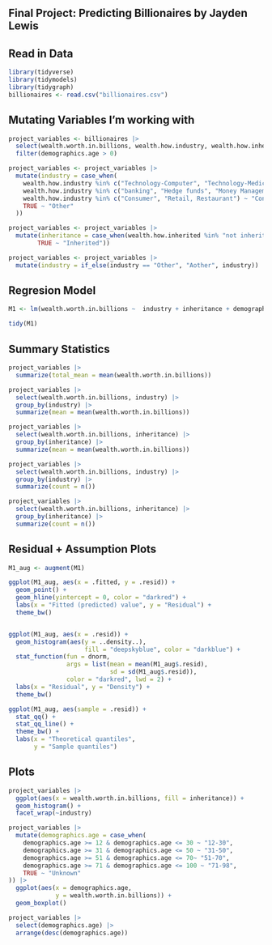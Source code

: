 ## Final Project: Predicting Billionaires by Jayden Lewis 

## Read in Data 
```r
library(tidyverse)
library(tidymodels)
library(tidygraph)
billionaires <- read.csv("billionaires.csv")
```

## Mutating Variables I'm working with
```r
project_variables <- billionaires |>
  select(wealth.worth.in.billions, wealth.how.industry, wealth.how.inherited, demographics.age) |>
  filter(demographics.age > 0)

project_variables <- project_variables |>
  mutate(industry = case_when(
    wealth.how.industry %in% c("Technology-Computer", "Technology-Medical") ~ "Technology",
    wealth.how.industry %in% c("banking", "Hedge funds", "Money Management", "Venture Capital", "Private equity/leveraged buyout") ~ "Finance",
    wealth.how.industry %in% c("Consumer", "Retail, Restaurant") ~ "Consumer/Retail",
    TRUE ~ "Other"  
  ))

project_variables <- project_variables |>
  mutate(inheritance = case_when(wealth.how.inherited %in% "not inherited" ~ "Not inherited",
        TRUE ~ "Inherited"))

project_variables <- project_variables |>
  mutate(industry = if_else(industry == "Other", "Aother", industry))
```

## Regresion Model
```r
M1 <- lm(wealth.worth.in.billions ~  industry + inheritance + demographics.age + industry*inheritance, data = project_variables)

tidy(M1)
```
## Summary Statistics 
```r
project_variables |>
  summarize(total_mean = mean(wealth.worth.in.billions))

project_variables |>
  select(wealth.worth.in.billions, industry) |>
  group_by(industry) |>
  summarize(mean = mean(wealth.worth.in.billions))

project_variables |>
  select(wealth.worth.in.billions, inheritance) |>
  group_by(inheritance) |>
  summarize(mean = mean(wealth.worth.in.billions))

project_variables |>
  select(wealth.worth.in.billions, industry) |>
  group_by(industry) |>
  summarize(count = n())

project_variables |>
  select(wealth.worth.in.billions, inheritance) |>
  group_by(inheritance) |>
  summarize(count = n())

```



## Residual + Assumption Plots 

```r
M1_aug <- augment(M1)

ggplot(M1_aug, aes(x = .fitted, y = .resid)) + 
  geom_point() + 
  geom_hline(yintercept = 0, color = "darkred") + 
  labs(x = "Fitted (predicted) value", y = "Residual") + 
  theme_bw()


ggplot(M1_aug, aes(x = .resid)) + 
  geom_histogram(aes(y = ..density..), 
                     fill = "deepskyblue", color = "darkblue") + 
  stat_function(fun = dnorm, 
                args = list(mean = mean(M1_aug$.resid),
                            sd = sd(M1_aug$.resid)),
                color = "darkred", lwd = 2) +
  labs(x = "Residual", y = "Density") + 
  theme_bw()

ggplot(M1_aug, aes(sample = .resid)) +
  stat_qq() + 
  stat_qq_line() + 
  theme_bw() + 
  labs(x = "Theoretical quantiles", 
       y = "Sample quantiles")
```
## Plots 
```r
project_variables |>
  ggplot(aes(x = wealth.worth.in.billions, fill = inheritance)) +
  geom_histogram() +
  facet_wrap(~industry)

project_variables |>
  mutate(demographics.age = case_when(
    demographics.age >= 12 & demographics.age <= 30 ~ "12-30",
    demographics.age >= 31 & demographics.age <= 50 ~ "31-50",
    demographics.age >= 51 & demographics.age <= 70~ "51-70",
    demographics.age >= 71 & demographics.age <= 100 ~ "71-98",
    TRUE ~ "Unknown"
)) |>
  ggplot(aes(x = demographics.age, 
             y = wealth.worth.in.billions)) +
  geom_boxplot()
```
```r
project_variables |>
  select(demographics.age) |>
  arrange(desc(demographics.age))
```

